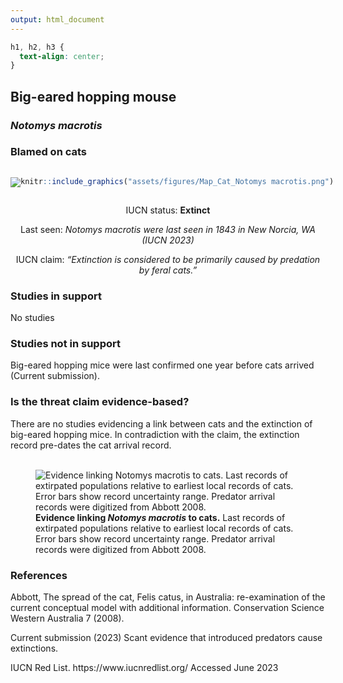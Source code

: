 ```yaml
---
output: html_document
---
```

```css
h1, h2, h3 {
  text-align: center;
}
```

## **Big-eared hopping mouse**
### *Notomys macrotis*
### Blamed on cats

:::: {style="display: flex;"}

::: {}

![](assets/photos/Notomys macrotis.png)

:::

::: {}

:::

::: {}
  ```r
  knitr::include_graphics("assets/figures/Map_Cat_Notomys macrotis.png")
  ```
:::

::::

<center>
IUCN status: **Extinct**

Last seen: *Notomys macrotis were last seen in 1843 in New Norcia, WA (IUCN 2023)*

IUCN claim: *"Extinction is considered to be primarily caused by predation by feral cats."*

</center>


### Studies in support

No studies

### Studies not in support

Big-eared hopping mice were last confirmed one year before cats arrived (Current submission).

### Is the threat claim evidence-based?

There are no studies evidencing a link between cats and the extinction of big-eared hopping mice. In contradiction with the claim, the extinction record pre-dates the cat arrival record.
<br>
<br>

![**Evidence linking *Notomys macrotis* to cats.** Last records of extirpated populations relative to earliest local records of cats. Error bars show record uncertainty range. Predator arrival records were digitized from Abbott 2008.](assets/figures/Main_Evidence_Cat_Notomys macrotis.png)

### References

Abbott, The spread of the cat, Felis catus, in Australia: re-examination of the current conceptual model with additional information. Conservation Science Western Australia 7 (2008).

Current submission (2023) Scant evidence that introduced predators cause extinctions.

IUCN Red List. https://www.iucnredlist.org/ Accessed June 2023

